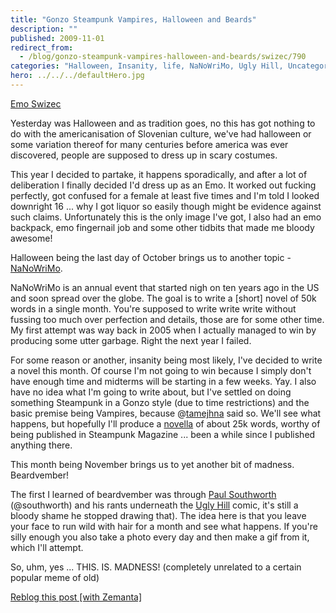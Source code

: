 ```yaml
---
title: "Gonzo Steampunk Vampires, Halloween and Beards"
description: ""
published: 2009-11-01
redirect_from:
  - /blog/gonzo-steampunk-vampires-halloween-and-beards/swizec/790
categories: "Halloween, Insanity, life, NaNoWriMo, Ugly Hill, Uncategorized"
hero: ../../../defaultHero.jpg
---
```


[Emo Swizec](https://swizec.com/wp-content/uploads/2009/11/IMG003511-300x225.jpg)

Yesterday was Halloween and as tradition goes, no this has got nothing to do with the americanisation of Slovenian culture, we've had halloween or some variation thereof for many centuries before america was ever discovered, people are supposed to dress up in scary costumes.

This year I decided to partake, it happens sporadically, and after a lot of deliberation I finally decided I'd dress up as an Emo. It worked out fucking perfectly, got confused for a female at least five times and I'm told I looked downright 16 ... why I got liquor so easily though might be evidence against such claims. Unfortunately this is the only image I've got, I also had an emo backpack, emo fingernail job and some other tidbits that made me bloody awesome!

Halloween being the last day of October brings us to another topic - [NaNoWriMo](http://www.nanowrimo.org/).

NaNoWriMo is an annual event that started nigh on ten years ago in the US and soon spread over the globe. The goal is to write a \[short] novel of 50k words in a single month. You're supposed to write write write without fussing too much over perfection and details, those are for some other time. My first attempt was way back in 2005 when I actually managed to win by producing some utter garbage. Right the next year I failed.

For some reason or another, insanity being most likely, I've decided to write a novel this month. Of course I'm not going to win because I simply don't have enough time and midterms will be starting in a few weeks. Yay. I also have no idea what I'm going to write about, but I've settled on doing something Steampunk in a Gonzo style (due to time restrictions) and the basic premise being Vampires, because @[tamejhna](http://twitter.com/tamejhna) said so. We'll see what happens, but hopefully I'll produce a [novella](http://en.wikipedia.org/wiki/Novella) of about 25k words, worthy of being published in Steampunk Magazine ... been a while since I published anything there.

This month being November brings us to yet another bit of madness. Beardvember!

The first I learned of beardvember was through [Paul Southworth](http://twitter.com/Southworth) (@southworth) and his rants underneath the [Ugly Hill](http://www.uglyhill.com/) comic, it's still a bloody shame he stopped drawing that). The idea here is that you leave your face to run wild with hair for a month and see what happens. If you're silly enough you also take a photo every day and then make a gif from it, which I'll attempt.

So, uhm, yes ... THIS. IS. MADNESS! (completely unrelated to a certain popular meme of old)

[Reblog this post [with Zemanta]](https://img.zemanta.com/reblog_e.png?x-id=4853c06e-6b29-4517-a3f6-9c7238344624)
